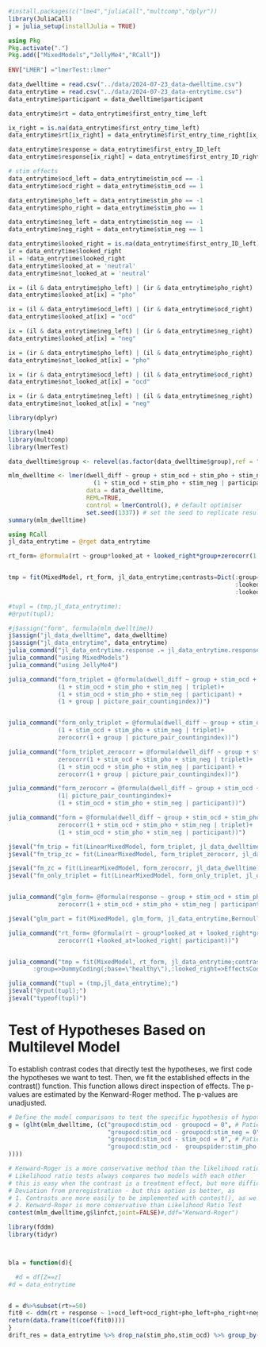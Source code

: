 
```r
#install.packages(c("lme4","juliaCall","multcomp","dplyr"))
library(JuliaCall)
j = julia_setup(installJulia = TRUE)
```

```julia
using Pkg
Pkg.activate(".")
Pkg.add(["MixedModels","JellyMe4","RCall"])
  
ENV["LMER"] ="lmerTest::lmer"
```

```r
data_dwelltime = read.csv("../data/2024-07-23_data-dwelltime.csv")
data_entrytime = read.csv("../data/2024-07-23_data-entrytime.csv")
data_entrytime$participant = data_dwelltime$participant

data_entrytime$rt = data_entrytime$first_entry_time_left

ix_right = is.na(data_entrytime$first_entry_time_left)
data_entrytime$rt[ix_right] = data_entrytime$first_entry_time_right[ix_right]

data_entrytime$response = data_entrytime$first_entry_ID_left
data_entrytime$response[ix_right] = data_entrytime$first_entry_ID_right[ix_right]

# stim effects
data_entrytime$ocd_left = data_entrytime$stim_ocd == -1
data_entrytime$ocd_right = data_entrytime$stim_ocd == 1

data_entrytime$pho_left = data_entrytime$stim_pho == -1
data_entrytime$pho_right = data_entrytime$stim_pho == 1

data_entrytime$neg_left = data_entrytime$stim_neg == -1
data_entrytime$neg_right = data_entrytime$stim_neg == 1

data_entrytime$looked_right = is.na(data_entrytime$first_entry_ID_left)
ir = data_entrytime$looked_right
il = !data_entrytime$looked_right
data_entrytime$looked_at = 'neutral'
data_entrytime$not_looked_at = 'neutral'

ix = (il & data_entrytime$pho_left) | (ir & data_entrytime$pho_right)
data_entrytime$looked_at[ix] = "pho"

ix = (il & data_entrytime$ocd_left) | (ir & data_entrytime$ocd_right)
data_entrytime$looked_at[ix] = "ocd"

ix = (il & data_entrytime$neg_left) | (ir & data_entrytime$neg_right)
data_entrytime$looked_at[ix] = "neg"

ix = (ir & data_entrytime$pho_left) | (il & data_entrytime$pho_right)
data_entrytime$not_looked_at[ix] = "pho"

ix = (ir & data_entrytime$ocd_left) | (il & data_entrytime$ocd_right)
data_entrytime$not_looked_at[ix] = "ocd"

ix = (ir & data_entrytime$neg_left) | (il & data_entrytime$neg_right)
data_entrytime$not_looked_at[ix] = "neg"


```

```r
library(dplyr)

library(lme4)
library(multcomp)
library(lmerTest)
```
```r

data_dwelltime$group <- relevel(as.factor(data_dwelltime$group),ref = "healthy")

mlm_dwelltime <- lmer(dwell_diff ~ group + stim_ocd + stim_pho + stim_neg  + group:stim_ocd + group:stim_pho + group:stim_neg +
                        (1 + stim_ocd + stim_pho + stim_neg | participant) + (1 + group | picture_pair_countingindex),
                      data = data_dwelltime,
                      REML=TRUE,
                      control = lmerControl(), # default optimiser
                      set.seed(1337)) # set the seed to replicate results
summary(mlm_dwelltime)
```

```julia
using RCall
jl_data_entrytime = @rget data_entrytime

rt_form= @formula(rt ~ group*looked_at + looked_right*group+zerocorr(1 +looked_at+looked_right| participant))


tmp = fit(MixedModel, rt_form, jl_data_entrytime;contrasts=Dict(:group=>DummyCoding(;base="healthy"),
                                                                :looked_right=>EffectsCoding(),
                                                                :looked_at=>DummyCoding(;base="neutral")));

#tupl = (tmp,jl_data_entrytime);
#@rput(tupl);
```
```R
#j$assign("form", formula(mlm_dwelltime))
j$assign("jl_data_dwelltime", data_dwelltime)
j$assign("jl_data_entrytime", data_entrytime)
julia_command("jl_data_entrytime.response .= jl_data_entrytime.response .-1")
julia_command("using MixedModels")
julia_command("using JellyMe4")

julia_command("form_triplet = @formula(dwell_diff ~ group + stim_ocd + stim_pho + stim_neg  + group&stim_ocd + group&stim_pho + group&stim_neg + 
              (1 + stim_ocd + stim_pho + stim_neg | triplet)+
              (1 + stim_ocd + stim_pho + stim_neg | participant) +
              (1 + group | picture_pair_countingindex))")


julia_command("form_only_triplet = @formula(dwell_diff ~ group + stim_ocd + stim_pho + stim_neg  + group&stim_ocd + group&stim_pho + group&stim_neg + 
              (1 + stim_ocd + stim_pho + stim_neg | triplet)+
              zerocorr(1 + group | picture_pair_countingindex))")

julia_command("form_triplet_zerocorr = @formula(dwell_diff ~ group + stim_ocd + stim_pho + stim_neg  + group&stim_ocd + group&stim_pho + group&stim_neg + 
              zerocorr(1 + stim_ocd + stim_pho + stim_neg | triplet)+
              (1 + stim_ocd + stim_pho + stim_neg | participant) +
              zerocorr(1 + group | picture_pair_countingindex))")

julia_command("form_zerocorr = @formula(dwell_diff ~ group + stim_ocd + stim_pho + stim_neg  + group&stim_ocd + group&stim_pho + group&stim_neg + 
              (1| picture_pair_countingindex)+
              (1 + stim_ocd + stim_pho + stim_neg | participant))")

julia_command("form = @formula(dwell_diff ~ group + stim_ocd + stim_pho + stim_neg  + group&stim_ocd + group&stim_pho + group&stim_neg + 
              zerocorr(1 + stim_ocd + stim_pho + stim_neg | triplet)+
              (1 + stim_ocd + stim_pho + stim_neg | participant))")

j$eval("fm_trip = fit(LinearMixedModel, form_triplet, jl_data_dwelltime)")
j$eval("fm_trip_zc = fit(LinearMixedModel, form_triplet_zerocorr, jl_data_dwelltime)")

j$eval("fm_zc = fit(LinearMixedModel, form_zerocorr, jl_data_dwelltime)")
j$eval("fm_only_triplet = fit(LinearMixedModel, form_only_triplet, jl_data_dwelltime)")


julia_command("glm_form= @formula(response ~ group + stim_ocd + stim_pho + stim_neg  + group&stim_ocd + group&stim_pho + group&stim_neg + 
              zerocorr(1 + stim_ocd + stim_pho + stim_neg | participant))")

j$eval("glm_part = fit(MixedModel, glm_form, jl_data_entrytime,Bernoulli();contrasts=Dict(:group=>DummyCoding(;base=\"healthy\")))")

julia_command("rt_form= @formula(rt ~ group*looked_at + looked_right*group+
              zerocorr(1 +looked_at+looked_right| participant))")


julia_command("tmp = fit(MixedModel, rt_form, jl_data_entrytime;contrasts=Dict(
       :group=>DummyCoding(;base=\"healthy\"),:looked_right=>EffectsCoding(),:looked_at=>DummyCoding(;base=\"neutral\")));")

julia_command("tupl = (tmp,jl_data_entrytime);")
j$eval("@rput(tupl);")
j$eval("typeof(tupl)")

```
# Test of Hypotheses Based on Multilevel Model
To establish contrast codes that directly test the hypotheses, we first code the hypotheses we want to test. Then, we fit the established effects in the contrast() function. This function allows direct inspection of effects. The p-values are estimated by the Kenward-Roger method. The p-values are unadjusted.

```r
# Define the model comparisons to test the specific hypothesis of hypothesis 2
g = (glht(mlm_dwelltime, (c("groupocd:stim_ocd - groupocd = 0", # Patients with OCD look at idiosyncratic OCD-relevant material longer compared to neutral material (maintenance bias within group)
                            "groupocd:stim_ocd - groupocd:stim_neg = 0", # Patients with OCD look at idiosyncratic OCD-relevant material longer compared to negative material (maintenance bias within group)
                            "groupocd:stim_ocd - stim_ocd = 0", # Patients with OCD will show a more pronounced maintenance bias compared to healthy participants (maintenance bias between groups)
                            "groupocd:stim_ocd -  groupspider:stim_pho = 0" # Patients with OCD will show a more pronounced maintenance to idiosyncratic disorder-specific material compared to patients with spider phobia (maintenance bias between group)
))))

# Kenward-Roger is a more conservative method than the likelihood ratio test 
# Likelihood ratio tests always compares two models with each other 
# this is easy when the contrast is a treatment effect, but more difficult if we have three variables
# Deviation from preregistration - but this option is better, as 
# 1. Contrasts are more easily to be implemented with contest(), as we have many different contrasts and three groups that we want to compare within- and between-subjects (LR would only allow two comparisons at a time)
# 2. Kenward-Roger is more conservative than Likelihood Ratio Test
contest(mlm_dwelltime,g$linfct,joint=FALSE)#,ddf="Kenward-Roger")
```


```r
library(fddm)
library(tidyr)



bla = function(d){

  #d = df[Z==z]
#d = data_entrytime


d = d%>%subset(rt>=50)
fit0 <- ddm(rt + response ~ 1+ocd_left+ocd_right+pho_left+pho_right+neg_left+neg_right, data = d)
return(data.frame(t(coef(fit0))))
}
drift_res = data_entrytime %>% drop_na(stim_pho,stim_ocd) %>% group_by(participant,group) %>% do(bla(.))


```